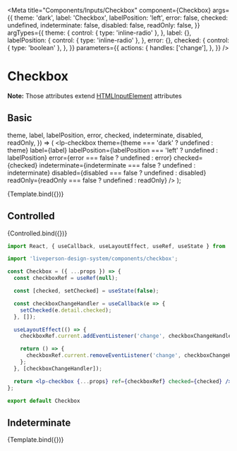 

<Meta
  title="Components/Inputs/Checkbox"
  component={Checkbox}
  args={{
    theme: 'dark',
    label: 'Checkbox',
    labelPosition: 'left',
    error: false,
    checked: undefined,
    indeterminate: false,
    disabled: false,
    readOnly: false,
  }}
  argTypes={{
    theme: {
      control: { type: 'inline-radio' },
    },
    label: {},
    labelPosition: {
      control: { type: 'inline-radio' },
    },
    error: {},
    checked: {
      control: { type: 'boolean' },
    },
  }}
  parameters={{
    actions: {
      handles: ['change'],
    },
  }}
/>

# Checkbox

<ArgsTable of={Checkbox} />

**Note:** Those attributes extend [HTMLInputElement](https://www.w3schools.com/tags/tag_input.asp) attributes

## Basic

  theme,
  label,
  labelPosition,
  error,
  checked,
  indeterminate,
  disabled,
  readOnly,
}) => (
  <lp-checkbox
    theme={theme === 'dark' ? undefined : theme}
    label={label}
    labelPosition={labelPosition === 'left' ? undefined : labelPosition}
    error={error === false ? undefined : error}
    checked={checked}
    indeterminate={indeterminate === false ? undefined : indeterminate}
    disabled={disabled === false ? undefined : disabled}
    readOnly={readOnly === false ? undefined : readOnly}
  />
);

<Canvas>
  <Story name="Basic">
    {Template.bind({})}
  </Story>
</Canvas>

## Controlled

<Canvas withSource={SourceState.NONE}>
  <Story
    name="Controlled"
    args={{ label: 'Checked', checked: true }}
    parameters={{
      controls: { disable: true },
      actions: { disable: true },
      design: { disable: true },
    }}
  >
    {Controlled.bind({})}
  </Story>
</Canvas>

```jsx
import React, { useCallback, useLayoutEffect, useRef, useState } from 'react';

import 'liveperson-design-system/components/checkbox';

const Checkbox = ({ ...props }) => {
  const checkboxRef = useRef(null);

  const [checked, setChecked] = useState(false);

  const checkboxChangeHandler = useCallback(e => {
    setChecked(e.detail.checked);
  }, []);

  useLayoutEffect(() => {
    checkboxRef.current.addEventListener('change', checkboxChangeHandler);

    return () => {
      checkboxRef.current.removeEventListener('change', checkboxChangeHandler);
    };
  }, [checkboxChangeHandler]);

  return <lp-checkbox {...props} ref={checkboxRef} checked={checked} />;
};

export default Checkbox
```

## Indeterminate

<Canvas withSource={SourceState.OPEN}>
  <Story
    name="Indeterminate"
    args={{ label: 'Indeterminate', indeterminate: true }}
    parameters={{
      controls: { disable: true },
      actions: { disable: true },
      design: { disable: true },
    }}
  >
    {Template.bind({})}
  </Story>
</Canvas>
